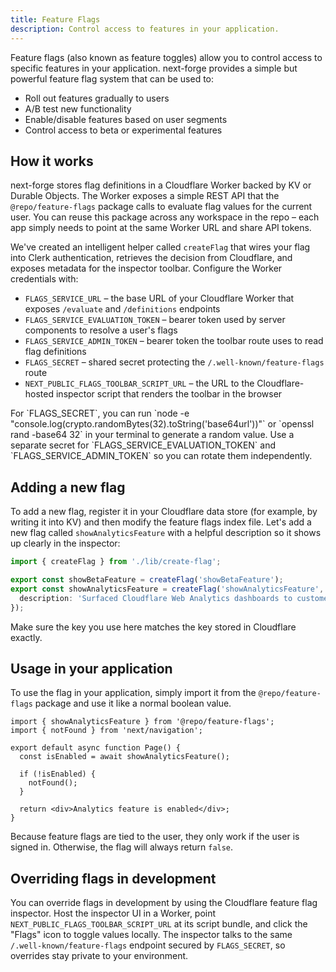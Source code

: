 ```yaml
---
title: Feature Flags
description: Control access to features in your application.
---
```


Feature flags (also known as feature toggles) allow you to control access to specific features in your application. next-forge provides a simple but powerful feature flag system that can be used to:

- Roll out features gradually to users
- A/B test new functionality
- Enable/disable features based on user segments
- Control access to beta or experimental features

## How it works

next-forge stores flag definitions in a Cloudflare Worker backed by KV or Durable Objects. The Worker exposes a simple REST API that the `@repo/feature-flags` package calls to evaluate flag values for the current user. You can reuse this package across any workspace in the repo – each app simply needs to point at the same Worker URL and share API tokens.

We've created an intelligent helper called `createFlag` that wires your flag into Clerk authentication, retrieves the decision from Cloudflare, and exposes metadata for the inspector toolbar. Configure the Worker credentials with:

- `FLAGS_SERVICE_URL` – the base URL of your Cloudflare Worker that exposes `/evaluate` and `/definitions` endpoints
- `FLAGS_SERVICE_EVALUATION_TOKEN` – bearer token used by server components to resolve a user's flags
- `FLAGS_SERVICE_ADMIN_TOKEN` – bearer token the toolbar route uses to read flag definitions
- `FLAGS_SECRET` – shared secret protecting the `/.well-known/feature-flags` route
- `NEXT_PUBLIC_FLAGS_TOOLBAR_SCRIPT_URL` – the URL to the Cloudflare-hosted inspector script that renders the toolbar in the browser

<Tip>
  For `FLAGS_SECRET`, you can run `node -e "console.log(crypto.randomBytes(32).toString('base64url'))"` or `openssl rand -base64 32` in your terminal to generate a random value. Use a separate secret for `FLAGS_SERVICE_EVALUATION_TOKEN` and `FLAGS_SERVICE_ADMIN_TOKEN` so you can rotate them independently.
</Tip>

## Adding a new flag

To add a new flag, register it in your Cloudflare data store (for example, by writing it into KV) and then modify the feature flags index file. Let's add a new flag called `showAnalyticsFeature` with a helpful description so it shows up clearly in the inspector:

```ts title="packages/feature-flags/index.ts {4}"
import { createFlag } from './lib/create-flag';

export const showBetaFeature = createFlag('showBetaFeature');
export const showAnalyticsFeature = createFlag('showAnalyticsFeature', {
  description: 'Surfaced Cloudflare Web Analytics dashboards to customers.',
});
```

Make sure the key you use here matches the key stored in Cloudflare exactly.

## Usage in your application

To use the flag in your application, simply import it from the `@repo/feature-flags` package and use it like a normal boolean value.

```tsx title="page.tsx"
import { showAnalyticsFeature } from '@repo/feature-flags';
import { notFound } from 'next/navigation';

export default async function Page() {
  const isEnabled = await showAnalyticsFeature();

  if (!isEnabled) {
    notFound();
  }

  return <div>Analytics feature is enabled</div>;
}
```

Because feature flags are tied to the user, they only work if the user is signed in. Otherwise, the flag will always return `false`.

## Overriding flags in development

You can override flags in development by using the Cloudflare feature flag inspector. Host the inspector UI in a Worker, point `NEXT_PUBLIC_FLAGS_TOOLBAR_SCRIPT_URL` at its script bundle, and click the "Flags" icon to toggle values locally. The inspector talks to the same `/.well-known/feature-flags` endpoint secured by `FLAGS_SECRET`, so overrides stay private to your environment.